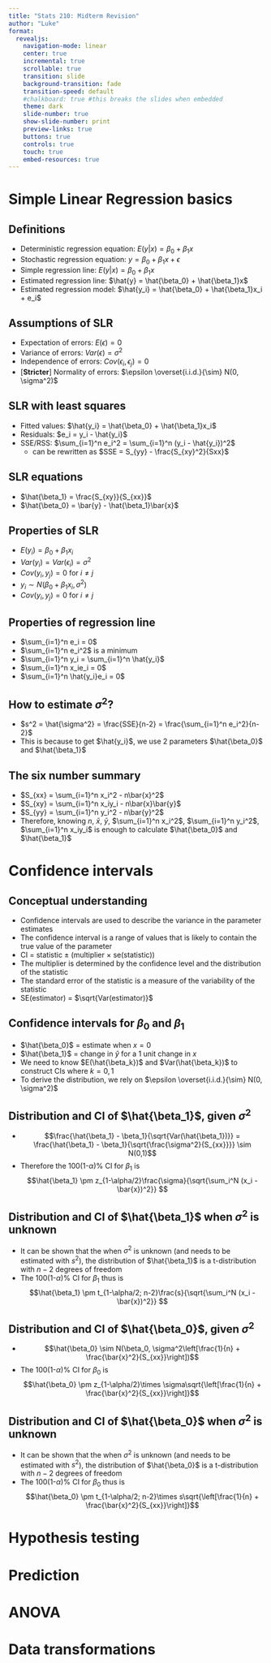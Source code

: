 ```yaml
---
title: "Stats 210: Midterm Revision"
author: "Luke"
format: 
  revealjs:
    navigation-mode: linear
    center: true
    incremental: true
    scrollable: true
    transition: slide
    background-transition: fade
    transition-speed: default
    #chalkboard: true #this breaks the slides when embedded
    theme: dark
    slide-number: true
    show-slide-number: print
    preview-links: true
    buttons: true
    controls: true
    touch: true
    embed-resources: true          
---
```


# Simple Linear Regression basics

## Definitions
- Deterministic regression equation: $E(y|x) = \beta_0 + \beta_1x$
- Stochastic regression equation: $y = \beta_0 + \beta_1x + \epsilon$
- Simple regression line: $E(y|x) = \beta_0 + \beta_1x$
- Estimated regression line: $\hat{y} = \hat{\beta_0} + \hat{\beta_1}x$
- Estimated regression model: $\hat{y_i} = \hat{\beta_0} + \hat{\beta_1}x_i + e_i$


## Assumptions of SLR
- Expectation of errors: $E(\epsilon) = 0$
- Variance of errors: $Var(\epsilon) = \sigma^2$
- Independence of errors: $Cov(\epsilon_i, \epsilon_j) = 0$ 
- [**Stricter**] Normality of errors: $\epsilon \overset{i.i.d.}{\sim} N(0, \sigma^2)$ 


## SLR with least squares
- Fitted values: $\hat{y_i} = \hat{\beta_0} + \hat{\beta_1}x_i$
- Residuals: $e_i = y_i - \hat{y_i}$
- SSE/RSS: $\sum_{i=1}^n e_i^2 = \sum_{i=1}^n (y_i - \hat{y_i})^2$
  - can be rewritten as $SSE = S_{yy} - \frac{S_{xy}^2}{Sxx}$


## SLR equations
- $\hat{\beta_1} = \frac{S_{xy}}{S_{xx}}$
- $\hat{\beta_0} = \bar{y} - \hat{\beta_1}\bar{x}$


## Properties of SLR
- $E(y_i) = \beta_0 + \beta_1x_i$
- $Var(y_i) = Var(\epsilon_i) = \sigma^2$
- $Cov(y_i, y_j) = 0$ for $i \neq j$
- $y_i \sim N(\beta_0 + \beta_1x_i, \sigma^2)$
- $Cov(y_i, y_j) = 0$ for $i \neq j$

## Properties of regression line
- $\sum_{i=1}^n e_i = 0$
- $\sum_{i=1}^n e_i^2$ is a minimum
- $\sum_{i=1}^n y_i = \sum_{i=1}^n \hat{y_i}$
- $\sum_{i=1}^n x_ie_i = 0$
- $\sum_{i=1}^n \hat{y_i}e_i = 0$

## How to estimate $\sigma^2$?
- $s^2 = \hat{\sigma^2} = \frac{SSE}{n-2} = \frac{\sum_{i=1}^n e_i^2}{n-2}$
- This is because to get $\hat{y_i}$, we use 2 parameters $\hat{\beta_0}$ and $\hat{\beta_1}$

## The six number summary
- $S_{xx} = \sum_{i=1}^n x_i^2  - n\bar{x}^2$
- $S_{xy} = \sum_{i=1}^n x_iy_i - n\bar{x}\bar{y}$
- $S_{yy} = \sum_{i=1}^n y_i^2 - n\bar{y}^2$
- Therefore, knowing $n$, $\bar{x}$, $\bar{y}$, $\sum_{i=1}^n x_i^2$, $\sum_{i=1}^n y_i^2$, $\sum_{i=1}^n x_iy_i$ is enough to calculate $\hat{\beta_0}$ and $\hat{\beta_1}$


# Confidence intervals 

## Conceptual understanding
- Confidence intervals are used to describe the variance in the parameter estimates
- The confidence interval is a range of values that is likely to contain the true value of the parameter
- CI = statistic $\pm$ (multiplier $\times$ se(statistic))
- The multiplier is determined by the confidence level and the distribution of the statistic
- The standard error of the statistic is a measure of the variability of the statistic
- SE(estimator) = $\sqrt{Var(estimator)}$


## Confidence intervals for $\beta_0$ and $\beta_1$ 
- $\hat{\beta_0}$ = estimate when $x = 0$
- $\hat{\beta_1}$ = change in $\hat{y}$ for a 1 unit change in $x$
- We need to know $E(\hat{\beta_k})$ and $Var(\hat{\beta_k})$ to construct CIs where $k = 0, 1$
- To derive the distribution, we rely on $\epsilon \overset{i.i.d.}{\sim} N(0, \sigma^2)$ 


## Distribution and CI of $\hat{\beta_1}$, given $\sigma^2$  
- $$\frac{\hat{\beta_1} - \beta_1}{\sqrt{Var(\hat{\beta_1})}} = \frac{\hat{\beta_1} - \beta_1}{\sqrt{\frac{\sigma^2}{S_{xx}}}} \sim N(0,1)$$
- Therefore the 100(1-$\alpha$)% CI for $\beta_1$ is $$\hat{\beta_1} \pm z_{1-\alpha/2}\frac{\sigma}{\sqrt{\sum_i^N (x_i - \bar{x})^2}} $$

##  Distribution and CI of $\hat{\beta_1}$ when $\sigma^2$ is unknown
- It can be shown that the when $\sigma^2$ is unknown (and needs to be estimated with $s^2$), the distribution of $\hat{\beta_1}$ is a t-distribution with $n-2$ degrees of freedom
- The 100(1-$\alpha$)% CI for $\beta_1$ thus is $$\hat{\beta_1} \pm t_{1-\alpha/2; n-2}\frac{s}{\sqrt{\sum_i^N (x_i - \bar{x})^2}} $$

## Distribution and CI of $\hat{\beta_0}$, given $\sigma^2$
- $$\hat{\beta_0} \sim N(\beta_0, \sigma^2\left[\frac{1}{n} + \frac{\bar{x}^2}{S_{xx}}\right])$$
- The 100(1-$\alpha$)% CI for $\beta_0$ is $$\hat{\beta_0} \pm z_{1-\alpha/2}\times \sigma\sqrt{\left[\frac{1}{n} + \frac{\bar{x}^2}{S_{xx}}\right]}$$

## Distribution and CI of $\hat{\beta_0}$ when $\sigma^2$ is unknown
- It can be shown that the when $\sigma^2$ is unknown (and needs to be estimated with $s^2$), the distribution of $\hat{\beta_0}$ is a t-distribution with $n-2$ degrees of freedom
- The 100(1-$\alpha$)% CI for $\beta_0$ thus is $$\hat{\beta_0} \pm t_{1-\alpha/2; n-2}\times s\sqrt{\left[\frac{1}{n} + \frac{\bar{x}^2}{S_{xx}}\right]}$$

# Hypothesis testing 

# Prediction 

# ANOVA

# Data transformations


<!-- 

::: {.panel-tabset}

### Tab A

Content for `Tab A`

### Tab B

Content for `Tab B`

:::

-->
